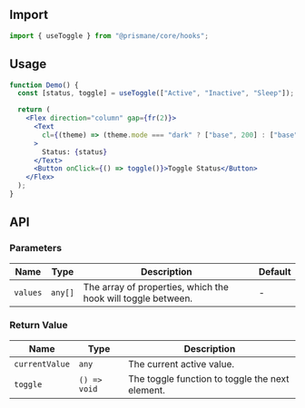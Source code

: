 ## Import

```js
import { useToggle } from "@prismane/core/hooks";
```

## Usage

```jsx
function Demo() {
  const [status, toggle] = useToggle(["Active", "Inactive", "Sleep"]);

  return (
    <Flex direction="column" gap={fr(2)}>
      <Text
        cl={(theme) => (theme.mode === "dark" ? ["base", 200] : ["base", 700])}
      >
        Status: {status}
      </Text>
      <Button onClick={() => toggle()}>Toggle Status</Button>
    </Flex>
  );
}
```

## API

### Parameters

| Name     | Type    | Description                                                  | Default |
| -------- | ------- | ------------------------------------------------------------ | ------- |
| `values` | `any[]` | The array of properties, which the hook will toggle between. | -       |

### Return Value

| Name           | Type         | Description                                     |
| -------------- | ------------ | ----------------------------------------------- |
| `currentValue` | `any`        | The current active value.                       |
| `toggle`       | `() => void` | The toggle function to toggle the next element. |
